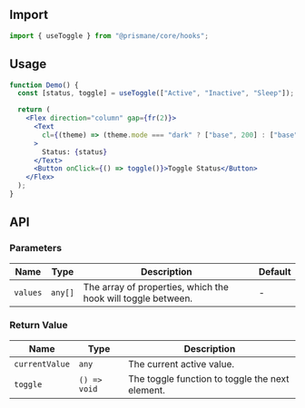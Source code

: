 ## Import

```js
import { useToggle } from "@prismane/core/hooks";
```

## Usage

```jsx
function Demo() {
  const [status, toggle] = useToggle(["Active", "Inactive", "Sleep"]);

  return (
    <Flex direction="column" gap={fr(2)}>
      <Text
        cl={(theme) => (theme.mode === "dark" ? ["base", 200] : ["base", 700])}
      >
        Status: {status}
      </Text>
      <Button onClick={() => toggle()}>Toggle Status</Button>
    </Flex>
  );
}
```

## API

### Parameters

| Name     | Type    | Description                                                  | Default |
| -------- | ------- | ------------------------------------------------------------ | ------- |
| `values` | `any[]` | The array of properties, which the hook will toggle between. | -       |

### Return Value

| Name           | Type         | Description                                     |
| -------------- | ------------ | ----------------------------------------------- |
| `currentValue` | `any`        | The current active value.                       |
| `toggle`       | `() => void` | The toggle function to toggle the next element. |
